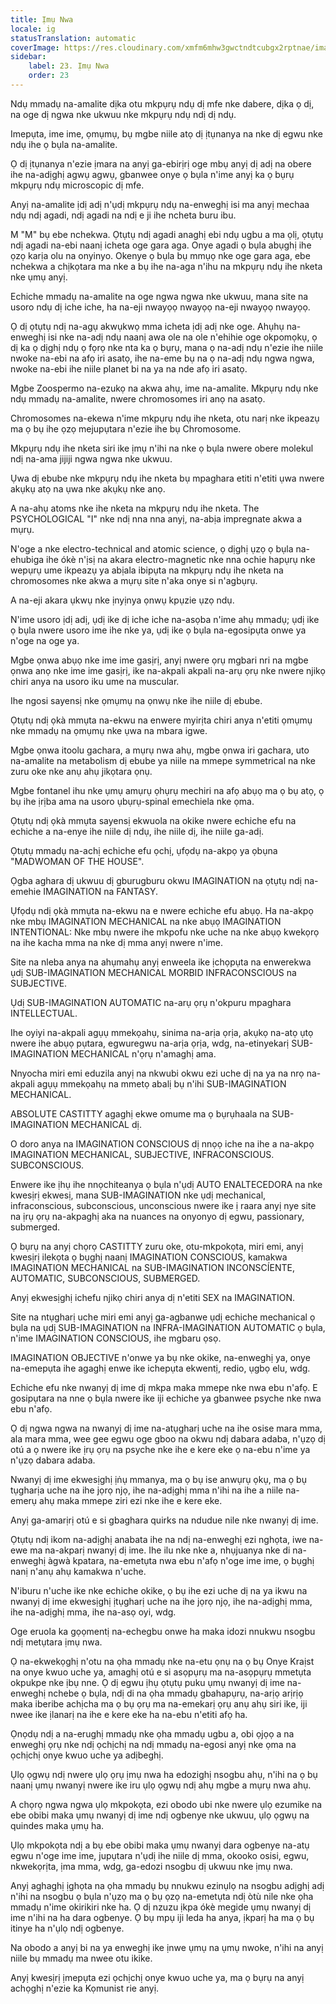 ```yaml
---
title: Ịmụ Nwa
locale: ig
statusTranslation: automatic
coverImage: https://res.cloudinary.com/xmfm6mhw3gwctndtcubgx2rptnae/image/upload/v1740337243/small_cover_educacion_fundamental_a051170f1c.webp
sidebar:
    label: 23. Ịmụ Nwa
    order: 23
---
```

Ndụ mmadụ na-amalite dịka otu mkpụrụ ndụ dị mfe nke dabere, dịka ọ dị, na oge dị ngwa nke ukwuu nke mkpụrụ ndụ ndị dị ndụ.

Imepụta, ime ime, ọmụmụ, bụ mgbe niile atọ dị ịtụnanya na nke dị egwu nke ndụ ihe ọ bụla na-amalite.

Ọ dị ịtụnanya n'ezie ịmara na anyị ga-ebirịrị oge mbụ anyị dị adị na obere ihe na-adịghị agwụ agwụ, gbanwee onye ọ bụla n'ime anyị ka ọ bụrụ mkpụrụ ndụ microscopic dị mfe.

Anyị na-amalite ịdị adị n'ụdị mkpụrụ ndụ na-enweghị isi ma anyị mechaa ndụ ndị agadi, ndị agadi na ndị e ji ihe ncheta buru ibu.

M "M" bụ ebe nchekwa. Ọtụtụ ndị agadi anaghị ebi ndụ ugbu a ma ọlị, ọtụtụ ndị agadi na-ebi naanị icheta oge gara aga. Onye agadi ọ bụla abụghị ihe ọzọ karịa olu na onyinyo. Okenye ọ bụla bụ mmụọ nke oge gara aga, ebe nchekwa a chịkọtara ma nke a bụ ihe na-aga n'ihu na mkpụrụ ndụ ihe nketa nke ụmụ anyị.

Echiche mmadụ na-amalite na oge ngwa ngwa nke ukwuu, mana site na usoro ndụ dị iche iche, ha na-eji nwayọọ nwayọọ na-eji nwayọọ nwayọọ.

Ọ dị ọtụtụ ndị na-agụ akwụkwọ mma icheta ịdị adị nke oge. Ahụhụ na-enweghị isi nke na-adị ndụ naanị awa ole na ole n'ehihie oge okpomọkụ, ọ dị ka ọ dịghị ndụ ọ fọrọ nke nta ka ọ bụrụ, mana ọ na-adị ndụ n'ezie ihe niile nwoke na-ebi na afọ iri asatọ, ihe na-eme bụ na ọ na-adị ndụ ngwa ngwa, nwoke na-ebi ihe niile planet bi na ya na nde afọ iri asatọ.

Mgbe Zoospermo na-ezukọ na akwa ahụ, ime na-amalite. Mkpụrụ ndụ nke ndụ mmadụ na-amalite, nwere chromosomes iri anọ na asatọ.

Chromosomes na-ekewa n'ime mkpụrụ ndụ ihe nketa, otu narị nke ikpeazụ ma ọ bụ ihe ọzọ mejupụtara n'ezie ihe bụ Chromosome.

Mkpụrụ ndụ ihe nketa siri ike ịmụ n'ihi na nke ọ bụla nwere obere molekul ndị na-ama jijiji ngwa ngwa nke ukwuu.

Ụwa dị ebube nke mkpụrụ ndụ ihe nketa bụ mpaghara etiti n'etiti ụwa nwere akụkụ atọ na ụwa nke akụkụ nke anọ.

A na-ahụ atoms nke ihe nketa na mkpụrụ ndụ ihe nketa. The PSYCHOLOGICAL "I" nke ndị nna nna anyị, na-abịa impregnate akwa a mụrụ.

N'oge a nke electro-technical and atomic science, ọ dịghị ụzọ ọ bụla na-ehubiga ihe ókè n'ịsị na akara electro-magnetic nke nna ochie hapụrụ nke wepụrụ ume ikpeazụ ya abịala ibipụta na mkpụrụ ndụ ihe nketa na chromosomes nke akwa a mụrụ site n'aka onye si n'agbụrụ.

A na-eji akara ụkwụ nke ịnyịnya ọnwụ kpụzie ụzọ ndụ.

N'ime usoro ịdị adị, ụdị ike dị iche iche na-asọba n'ime ahụ mmadụ; ụdị ike ọ bụla nwere usoro ime ihe nke ya, ụdị ike ọ bụla na-egosipụta onwe ya n'oge na oge ya.

Mgbe ọnwa abụọ nke ime ime gasịrị, anyị nwere ọrụ mgbari nri na mgbe ọnwa anọ nke ime ime gasịrị, ike na-akpali akpali na-arụ ọrụ nke nwere njikọ chiri anya na usoro iku ume na muscular.

Ihe ngosi sayensị nke ọmụmụ na ọnwụ nke ihe niile dị ebube.

Ọtụtụ ndị ọkà mmụta na-ekwu na enwere myirịta chiri anya n'etiti ọmụmụ nke mmadụ na ọmụmụ nke ụwa na mbara igwe.

Mgbe ọnwa itoolu gachara, a mụrụ nwa ahụ, mgbe ọnwa iri gachara, uto na-amalite na metabolism dị ebube ya niile na mmepe symmetrical na nke zuru oke nke anụ ahụ jikọtara ọnụ.

Mgbe fontanel ihu nke ụmụ amụrụ ọhụrụ mechiri na afọ abụọ ma ọ bụ atọ, ọ bụ ihe ịrịba ama na usoro ụbụrụ-spinal emechiela nke ọma.

Ọtụtụ ndị ọkà mmụta sayensị ekwuola na okike nwere echiche efu na echiche a na-enye ihe niile dị ndụ, ihe niile dị, ihe niile ga-adị.

Ọtụtụ mmadụ na-achị echiche efu ọchị, ụfọdụ na-akpọ ya ọbụna "MADWOMAN OF THE HOUSE".

Ọgba aghara dị ukwuu dị gburugburu okwu IMAGINATION na ọtụtụ ndị na-emehie IMAGINATION na FANTASY.

Ụfọdụ ndị ọkà mmụta na-ekwu na e nwere echiche efu abụọ. Ha na-akpọ nke mbụ IMAGINATION MECHANICAL na nke abụọ IMAGINATION INTENTIONAL: Nke mbụ nwere ihe mkpofu nke uche na nke abụọ kwekọrọ na ihe kacha mma na nke dị mma anyị nwere n'ime.

Site na nleba anya na ahụmahụ anyị enweela ike ịchọpụta na enwerekwa ụdị SUB-IMAGINATION MECHANICAL MORBID INFRACONSCIOUS na SUBJECTIVE.

Ụdị SUB-IMAGINATION AUTOMATIC na-arụ ọrụ n'okpuru mpaghara INTELLECTUAL.

Ihe oyiyi na-akpali agụụ mmekọahụ, sinima na-arịa ọrịa, akụkọ na-atọ ụtọ nwere ihe abụọ pụtara, egwuregwu na-arịa ọrịa, wdg, na-etinyekarị SUB-IMAGINATION MECHANICAL n'ọrụ n'amaghị ama.

Nnyocha miri emi eduzila anyị na nkwubi okwu ezi uche dị na ya na nrọ na-akpali agụụ mmekọahụ na mmetọ abalị bụ n'ihi SUB-IMAGINATION MECHANICAL.

ABSOLUTE CASTITTY agaghị ekwe omume ma ọ bụrụhaala na SUB-IMAGINATION MECHANICAL dị.

O doro anya na IMAGINATION CONSCIOUS dị nnọọ iche na ihe a na-akpọ IMAGINATION MECHANICAL, SUBJECTIVE, INFRACONSCIOUS. SUBCONSCIOUS.

Enwere ike ịhụ ihe nnọchiteanya ọ bụla n'ụdị AUTO ENALTECEDORA na nke kwesịrị ekwesị, mana SUB-IMAGINATION nke ụdị mechanical, infraconscious, subconscious, unconscious nwere ike ị raara anyị nye site na ịrụ ọrụ na-akpaghị aka na nuances na onyonyo dị egwu, passionary, submerged.

Ọ bụrụ na anyị chọrọ CASTITTY zuru oke, otu-mkpokọta, miri emi, anyị kwesịrị ilekọta ọ bụghị naanị IMAGINATION CONSCIOUS, kamakwa IMAGINATION MECHANICAL na SUB-IMAGINATION INCONSCÍENTE, AUTOMATIC, SUBCONSCIOUS, SUBMERGED.

Anyị ekwesịghị ichefu njikọ chiri anya dị n'etiti SEX na IMAGINATION.

Site na ntụgharị uche miri emi anyị ga-agbanwe ụdị echiche mechanical ọ bụla na ụdị SUB-IMAGINATION na INFRA-IMAGINATION AUTOMATIC ọ bụla, n'ime IMAGINATION CONSCIOUS, ihe mgbaru ọsọ.

IMAGINATION OBJECTIVE n'onwe ya bụ nke okike, na-enweghị ya, onye na-emepụta ihe agaghị enwe ike ichepụta ekwentị, redio, ụgbọ elu, wdg.

Echiche efu nke nwanyị dị ime dị mkpa maka mmepe nke nwa ebu n'afọ. E gosipụtara na nne ọ bụla nwere ike iji echiche ya gbanwee psyche nke nwa ebu n'afọ.

Ọ dị ngwa ngwa na nwanyị dị ime na-atụgharị uche na ihe osise mara mma, ala mara mma, wee gee egwu oge gboo na okwu ndị dabara adaba, n'ụzọ dị otú a ọ nwere ike ịrụ ọrụ na psyche nke ihe e kere eke ọ na-ebu n'ime ya n'ụzọ dabara adaba.

Nwanyị dị ime ekwesịghị ịṅụ mmanya, ma ọ bụ ise anwụrụ ọkụ, ma ọ bụ tụgharịa uche na ihe jọrọ njọ, ihe na-adịghị mma n'ihi na ihe a niile na-emerụ ahụ maka mmepe ziri ezi nke ihe e kere eke.

Anyị ga-amarịrị otú e si gbaghara quirks na ndudue nile nke nwanyị dị ime.

Ọtụtụ ndị ikom na-adịghị anabata ihe na ndị na-enweghị ezi nghọta, iwe na-ewe ma na-akparị nwanyị dị ime. Ihe ilu nke nke a, nhụjuanya nke di na-enweghị àgwà kpatara, na-emetụta nwa ebu n'afọ n'oge ime ime, ọ bụghị nanị n'anụ ahụ kamakwa n'uche.

N'iburu n'uche ike nke echiche okike, ọ bụ ihe ezi uche dị na ya ikwu na nwanyị dị ime ekwesịghị ịtụgharị uche na ihe jọrọ njọ, ihe na-adịghị mma, ihe na-adịghị mma, ihe na-asọ oyi, wdg.

Oge eruola ka gọọmentị na-echegbu onwe ha maka idozi nnukwu nsogbu ndị metụtara ịmụ nwa.

Ọ na-ekwekọghị n'otu na ọha mmadụ nke na-etu ọnụ na ọ bụ Onye Kraịst na onye kwuo uche ya, amaghị otú e si asọpụrụ ma na-asọpụrụ mmetụta okpukpe nke ịbụ nne. Ọ dị egwu ịhụ ọtụtụ puku ụmụ nwanyị dị ime na-enweghị nchebe ọ bụla, ndị di na ọha mmadụ gbahapụrụ, na-arịọ arịrịọ maka iberibe achịcha ma ọ bụ ọrụ ma na-emekarị ọrụ anụ ahụ siri ike, iji nwee ike ịlanarị na ihe e kere eke ha na-ebu n'etiti afọ ha.

Ọnọdụ ndị a na-erughị mmadụ nke ọha mmadụ ugbu a, obi ọjọọ a na enweghị ọrụ nke ndị ọchịchị na ndị mmadụ na-egosi anyị nke ọma na ọchịchị onye kwuo uche ya adịbeghị.

Ụlọ ọgwụ ndị nwere ụlọ ọrụ ịmụ nwa ha edozighị nsogbu ahụ, n'ihi na ọ bụ naanị ụmụ nwanyị nwere ike iru ụlọ ọgwụ ndị ahụ mgbe a mụrụ nwa ahụ.

A chọrọ ngwa ngwa ụlọ mkpokọta, ezi obodo ubi nke nwere ụlọ ezumike na ebe obibi maka ụmụ nwanyị dị ime ndị ogbenye nke ukwuu, ụlọ ọgwụ na quindes maka ụmụ ha.

Ụlọ mkpokọta ndị a bụ ebe obibi maka ụmụ nwanyị dara ogbenye na-atụ egwu n'oge ime ime, jupụtara n'ụdị ihe niile dị mma, okooko osisi, egwu, nkwekọrịta, ịma mma, wdg, ga-edozi nsogbu dị ukwuu nke ịmụ nwa.

Anyị aghaghị ịghọta na ọha mmadụ bụ nnukwu ezinụlọ na nsogbu adịghị adị n'ihi na nsogbu ọ bụla n'ụzọ ma ọ bụ ọzọ na-emetụta ndị òtù nile nke ọha mmadụ n'ime okirikiri nke ha. Ọ dị nzuzu ịkpa ókè megide ụmụ nwanyị dị ime n'ihi na ha dara ogbenye. Ọ bụ mpụ iji leda ha anya, ịkparị ha ma ọ bụ itinye ha n'ụlọ ndị ogbenye.

Na obodo a anyị bi na ya enweghị ike ịnwe ụmụ na ụmụ nwoke, n'ihi na anyị niile bụ mmadụ ma nwee otu ikike.

Anyị kwesịrị ịmepụta ezi ọchịchị onye kwuo uche ya, ma ọ bụrụ na anyị achọghị n'ezie ka Kọmunist rie anyị.

